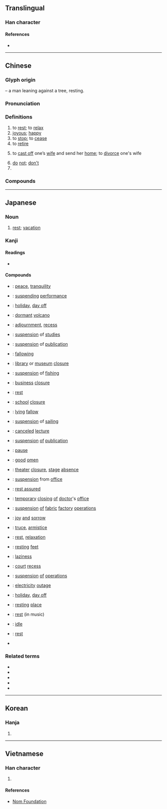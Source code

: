 {{character info/new}}
{{also|体}}
==Translingual==
{{stroke order|strokes=6}}

===Han character===
{{Han char|rn=9|rad=人|as=04|sn=6|four=24290|canj=OD|ids=⿰亻木}}

====References====
* {{Han ref|kx=0096.020|dkj=00440|dj=0203.020|hdz=10117.180|uh=4F11|ud=20241|bh=A5F0|bd=42480}}

----

==Chinese==
{{zh-forms}}

===Glyph origin===
{{Han etym}}
{{Han compound|人|t1=man|木|t2=tree|ls=ic}} – a man leaning against a tree, resting.

===Pronunciation===
{{zh-pron
|m=xiū
|c=jau1
|h=pfs=hiû
|mn=hiu
|mn-t=hiun1/hiu1
|w=
|mc=y
|oc=y
|ma=
|cat=v,a,intj,pn
}}

===Definitions===
{{zh-hanzi}}

# to [[rest]]; to [[relax]]
# [[joyous]]; [[happy]]
# to [[stop]]; to [[cease]]
# to [[retire]]
# {{lb|zh|historical}} to [[cast off]] one’s [[wife]] and send her [[home]]; to [[divorce]] one's wife
# [[do]] [[not]]; [[don't]]
# {{surname|lang=zh}}

===Compounds===
{{zh-der|休息|不休|不眠不休|不肯干休|不能自休|中休|乞休|休休|休假|休克|休兵|休刊|休命|休咎|休士頓市|休妻|休嫌|休學|休屠|休崙湖|休市|休徵|休怪|休息室|休想|休憩|休戚|休戚相關|休戚與共|休戰|休提|休明|休暇|休書|休會|休業|休業式|休歇|休止|休止符|休沐|休火山|休烈|休牛放馬|休牛散馬|休牛歸馬|休眠|休眠期|休眠火山|休管|休耕|休職|休致|休診|休閒|休閒活動|休離|休養|休養生息|何休|便休|公休|刺刺不休|勒休|同休共戚|呶呶不休|善罷干休|善罷甘休|喋喋不休|天休|奪休|官休|干休|意休不休|按甲休兵|旬休|更休|棘棘不休|欲語還休|欲說還休|歸休|無了無休|無疆之休|無盡無休|燠休|甘休|病休|皮日休|萬事皆休|紹休聖緒|絮絮不休|罷休|耶律休哥|至死方休|與國同休|與民休息|解甲休兵|解甲休士|討休|話休絮煩|誓不甘休|貫休|買休|買休賣休|輪休|退休|退休金|長休告|長休飯|雖休勿休|離休|風休冰解}}

----

==Japanese==
{{ja-see-also|休する}}

===Noun===
{{ja-noun|きゅう}}

# [[rest]]; [[vacation]]

===Kanji===
{{ja-kanji|grade=1|rs=人04}}

====Readings====
* {{ja-readings|goon=く|kanon=きゅう<きう|kun=やす-まる, やす-む, やす-める, いこ-う<いこ-ふ, や-む|nanori=やすみ}}

====Compounds====
{{top2}}
* {{ja-r|休意|きゅうい}}: [[peace]], [[tranquility]]
* {{ja-r|休演|きゅうえん}}: [[suspending]] [[performance]]
* {{ja-r|休暇|きゅうか}}: [[holiday]], [[day off]]
* {{ja-r|休火山|きゅうかざん}}: [[dormant]] [[volcano]]
* {{ja-r|休会|きゅうかい}}: [[adjournment]], [[recess]]
* {{ja-r|休学|きゅうがく}}: [[suspension]] of [[studies]]
* {{ja-r|休刊|きゅうかん}}: [[suspension]] of [[publication]]
* {{ja-r|休閑|きゅうかん}}: [[fallowing]]
* {{ja-r|休館|きゅうかん}}: [[library]] or [[museum]] [[closure]]
* {{ja-r|休漁|きゅうりょう}}: [[suspension]] of [[fishing]]
* {{ja-r|休業|きゅうぎょう}}: [[business]] [[closure]]
* {{ja-r|休憩|きゅうけい}}: [[rest]]
* {{ja-r|休校|きゅうこう}}: [[school]] [[closure]]
* {{ja-r|休耕|きゅうこう}}: [[lying]] [[fallow]]
* {{ja-r|休航|きゅうこう}}: [[suspension]] of [[sailing]]
* {{ja-r|休講|きゅうこう}}: [[canceled]] [[lecture]]
* {{ja-r|休載|きゅうさい}}: [[suspension]] [[of]] [[publication]]
* {{ja-r|休止|きゅうし}}: [[pause]]
* {{ja-r|休祥|きゅうしょう}}: [[good]] [[omen]]
{{mid2}}
* {{ja-r|休場|きゅうじょう}}: [[theater]] [[closure]], [[stage]] [[absence]]
* {{ja-r|休職|きゅうしょく}}: [[suspension]] from [[office]]
* {{ja-r|休心|きゅうしん}}: [[rest assured]]
* {{ja-r|休診|きゅうしん}}: [[temporary]] [[closing]] [[of]] [[doctor]]'s [[office]]
* {{ja-r|休錘|きゅうすい}}: [[suspension]] [[of]] [[fabric]] [[factory]] [[operations]]
* {{ja-r|休戚|きゅうせき}}: [[joy]] [[and]] [[sorrow]]
* {{ja-r|休戦|きゅうせん}}: [[truce]], [[armistice]]
* {{ja-r|休息|きゅうそく}}: [[rest]], [[relaxation]]
* {{ja-r|足休|あしやすめ}}: [[resting]] [[feet]]
* {{ja-r|休怠|きゅうたい}}: [[laziness]]
* {{ja-r|休廷|きゅうてい}}: [[court]] [[recess]]
* {{ja-r|休転|きゅうてん}}: [[suspension]] [[of]] [[operations]]
* {{ja-r|休電|きゅうでん}}: [[electricity]] [[outage]]
* {{ja-r|休日|きゅうじつ}}: [[holiday]], [[day off]]
* {{ja-r|休泊所|きゅうはくじょ}}: [[resting]] [[place]]
* {{ja-r|休符|きゅうふ}}: [[rest]] (in music)
* {{ja-r|休眠|きゅうみん}}: [[idle]]
* {{ja-r|休養|きゅうよう}}: [[rest]]
* {{ja-r|運休|うんきゅう}}

===Related terms===
* {{l|ja|休ませる}}
* {{l|ja|休まる}}
* {{l|ja|休み}}
* {{l|ja|休める}}
* {{l|ja|休らう}}

----

==Korean==

===Hanja===
{{ko-hanja|hangeul=휴|eumhun=쉴|rv=hyu|mr=hyu}}

# {{defn|lang=ko|sort=人04}}

----

==Vietnamese==

===Han character===
{{vi-hantu|[[hưu]], [[hầu]], [[hươu]]|rs=人04}}

# {{defn|lang=vi|sort=人04}}

====References====
* [http://nomfoundation.org/common/nom_details.php?codepoint=4f11 Nom Foundation]